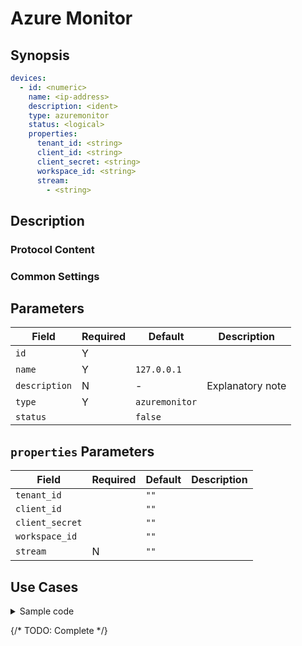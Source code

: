 # Azure Monitor

## Synopsis

```yaml
devices:
  - id: <numeric>
    name: <ip-address>
    description: <ident>
    type: azuremonitor
    status: <logical>
    properties:
      tenant_id: <string>
      client_id: <string>
      client_secret: <string>
      workspace_id: <string>
      stream:
        - <string>

```

## Description

### Protocol Content

### Common Settings

<dl>
</dl>

## Parameters

|Field|Required|Default|Description|
|---|---|---|---|
|`id`|Y|||
|`name`|Y|`127.0.0.1`||
|`description`|N|-|Explanatory note|
|`type`|Y|`azuremonitor`||
|`status`||`false`||

## `properties` Parameters

|Field|Required|Default|Description|
|---|---|---|---|
|`tenant_id`||`""`||
|`client_id`||`""`||
|`client_secret`||`""`||
|`workspace_id`||`""`||
|`stream`|N|`""`||

## Use Cases

<details>
<summary>Sample code</summary>

The YAML file is as follows:

```yaml
devices:
  - id: 3343234532
    name: 127.0.0.1
    description: azuremonitor
    type: azuremonitor
    status: false
    properties:
      tenant_id: ""
      client_id: ""
      client_secret: ""
      workspace_id: ""
      stream:
        - "vmetric_CL"

```
</details>

{/* TODO: Complete */}